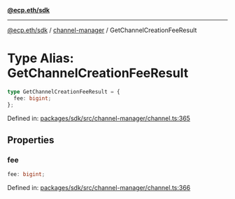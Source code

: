 [**@ecp.eth/sdk**](../../index.mdx)

***

[@ecp.eth/sdk](/sdk-reference/index.mdx) / [channel-manager](/sdk-reference/channel-manager/index.mdx) / GetChannelCreationFeeResult

# Type Alias: GetChannelCreationFeeResult

```ts
type GetChannelCreationFeeResult = {
  fee: bigint;
};
```

Defined in: [packages/sdk/src/channel-manager/channel.ts:365](https://github.com/ecp-eth/comments-monorepo/blob/main/packages/sdk/src/channel-manager/channel.ts#L365)

## Properties

### fee

```ts
fee: bigint;
```

Defined in: [packages/sdk/src/channel-manager/channel.ts:366](https://github.com/ecp-eth/comments-monorepo/blob/main/packages/sdk/src/channel-manager/channel.ts#L366)
